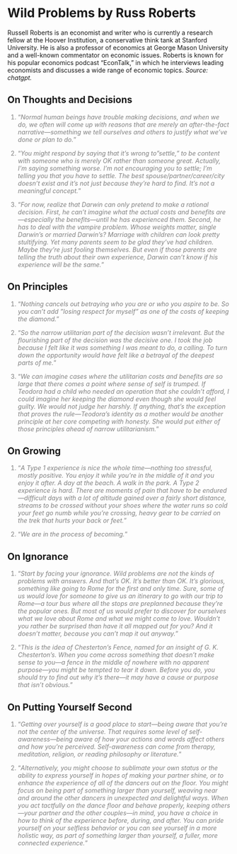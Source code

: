 # Wild Problems by Russ Roberts

Russell Roberts is an economist and writer who is currently a research fellow at the Hoover Institution, a conservative think tank at Stanford University. He is also a professor of economics at George Mason University and a well-known commentator on economic issues. Roberts is known for his popular economics podcast "EconTalk," in which he interviews leading economists and discusses a wide range of economic topics. *Source: chatgpt.*

## On Thoughts and Decisions

::: {style="color: gray"}
1.  "*Normal human beings have trouble making decisions, and when we do, we often will come up with reasons that are merely an after-the-fact narrative---something we tell ourselves and others to justify what we've done or plan to do.*"
:::

::: {style="color: gray"}
2.  "*You might respond by saying that it's wrong to"settle," to be content with someone who is merely OK rather than someone great. Actually, I'm saying something worse. I'm not encouraging you to settle; I'm telling you that you have to settle. The best spouse/partner/career/city doesn't exist and it's not just because they're hard to find. It's not a meaningful concept.*"
:::

::: {style="color: gray"}
3. "*For now, realize that Darwin can only pretend to make a rational decision. First, he can’t imagine what the actual costs and benefits are—especially the benefits—until he has experienced them. Second, he has to deal with the vampire problem. Whose weights matter, single Darwin’s or married Darwin’s? Marriage with children can look pretty stultifying. Yet many parents seem to be glad they’ve had children. Maybe they’re just fooling themselves. But even if those parents are telling the truth about their own experience, Darwin can’t know if his experience will be the same.*"
:::

## On Principles

::: {style="color: gray"}
1.  "*Nothing cancels out betraying who you are or who you aspire to be. So you can't add "losing respect for myself" as one of the costs of keeping the diamond.*"
:::

::: {style="color: gray"}
2.  "*So the narrow utilitarian part of the decision wasn't irrelevant. But the flourishing part of the decision was the decisive one. I took the job because I felt like it was something I was meant to do, a calling. To turn down the opportunity would have felt like a betrayal of the deepest parts of me.*"
:::

::: {style="color: gray"}
3.  "*We can imagine cases where the utilitarian costs and benefits are so large that there comes a point where sense of self is trumped. If Teodora had a child who needed an operation that she couldn't afford, I could imagine her keeping the diamond even though she would feel guilty. We would not judge her harshly. If anything, that's the exception that proves the rule---Teodora's identity as a mother would be another principle at her core competing with honesty. She would put either of those principles ahead of narrow utilitarianism.*"
:::

## On Growing

::: {style="color: gray"}
1.  "*A Type 1 experience is nice the whole time---nothing too stressful, mostly positive. You enjoy it while you're in the middle of it and you enjoy it after. A day at the beach. A walk in the park. A Type 2 experience is hard. There are moments of pain that have to be endured---difficult days with a lot of altitude gained over a fairly short distance, streams to be crossed without your shoes where the water runs so cold your feet go numb while you're crossing, heavy gear to be carried on the trek that hurts your back or feet.*"
:::

::: {style="color: gray"}
2.  "*We are in the process of becoming.*"
:::

## On Ignorance

::: {style="color: gray"}
1.  "*Start by facing your ignorance. Wild problems are not the kinds of problems with answers. And that's OK. It's better than OK. It's glorious, something like going to Rome for the first and only time. Sure, some of us would love for someone to give us an itinerary to go with our trip to Rome---a tour bus where all the stops are preplanned because they're the popular ones. But most of us would prefer to discover for ourselves what we love about Rome and what we might come to love. Wouldn't you rather be surprised than have it all mapped out for you? And it doesn't matter, because you can't map it out anyway.*"
:::

::: {style="color: gray"}
2.  "*This is the idea of Chesterton's Fence, named for an insight of G. K. Chesterton's. When you come across something that doesn't make sense to you---a fence in the middle of nowhere with no apparent purpose---you might be tempted to tear it down. Before you do, you should try to find out why it's there---it may have a cause or purpose that isn't obvious.*"
:::

## On Putting Yourself Second

::: {style="color: gray"}
1.  "*Getting over yourself is a good place to start---being aware that you're not the center of the universe. That requires some level of self-awareness---being aware of how your actions and words affect others and how you're perceived. Self-awareness can come from therapy, meditation, religion, or reading philosophy or literature.*"
:::

::: {style="color: gray"}
2.  "*Alternatively, you might choose to sublimate your own status or the ability to express yourself in hopes of making your partner shine, or to enhance the experience of all of the dancers out on the floor. You might focus on being part of something larger than yourself, weaving near and around the other dancers in unexpected and delightful ways. When you act tactfully on the dance floor and behave properly, keeping others---your partner and the other couples---in mind, you have a choice in how to think of the experience before, during, and after. You can pride yourself on your selfless behavior or you can see yourself in a more holistic way, as part of something larger than yourself, a fuller, more connected experience.*"
:::
